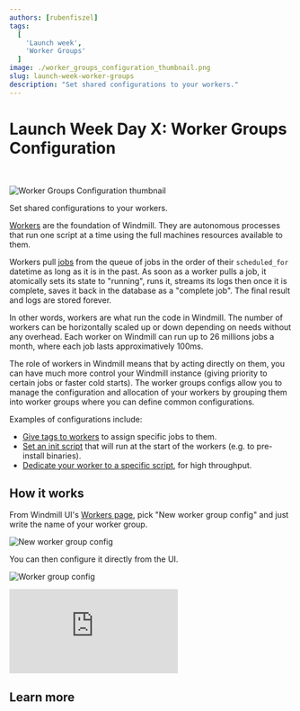 ```yaml
---
authors: [rubenfiszel]
tags:
  [
    'Launch week',
    'Worker Groups'
  ]
image: ./worker_groups_configuration_thumbnail.png
slug: launch-week-worker-groups
description: "Set shared configurations to your workers."
---
```



# Launch Week Day X: Worker Groups Configuration

<br/>

![Worker Groups Configuration thumbnail](./worker_groups_configuration_thumbnail.png "Worker Groups Configuration thumbnail")

Set shared configurations to your workers.

[Workers](/docs/core_concepts/worker_groups) are the foundation of Windmill. They are autonomous processes that run one script at a time using the full machines resources available to them.

Workers pull [jobs](/docs/core_concepts/jobs) from the queue of jobs in the order of their
`scheduled_for` datetime as long as it is in the past. As soon as a worker pulls
a job, it atomically sets its state to "running", runs it, streams its logs then
once it is complete, saves it back in the database as a "complete job". The
final result and logs are stored forever.

In other words, workers are what run the code in Windmill. The number of workers can be horizontally scaled up or down depending on needs without any overhead.
Each worker on Windmill can run up to 26 millions jobs a month, where each job lasts approximatively 100ms.

The role of workers in Windmill means that by acting directly on them, you can have much more control your Windmill instance (giving priority to certain jobs or faster cold starts).
The worker groups configs allow you to manage the configuration and allocation of your workers by grouping them into worker groups where you can define common configurations.

Examples of configurations include:
- [Give tags to workers](/docs/core_concepts/worker_groups#how-to-assign-worker-tags-to-a-worker-group) to assign specific jobs to them.
- [Set an init script](/docs/advanced/preinstall_binaries#init-scripts) that will run at the start of the workers (e.g. to pre-install binaries).
- [Dedicate your worker to a specific script](/docs/core_concepts/dedicated_workers), for high throughput.

## How it works

From Windmill UI's [Workers page](/docs/core_concepts/worker_groups), pick "New worker group config" and just write the name of your worker group.

![New worker group config](../../static/images/new_worker_group_config.png "New worker group config")

You can then configure it directly from the UI.

![Worker group config](../../static/images/worker_group_config.png "Worker group config")

<iframe
    style={{ aspectRatio: '16/9' }}
    src="https://www.youtube.com/embed/LbjgWKFQWJc?vq=hd1080"
    title="YouTube video player"
    frameBorder="0"
    allow="accelerometer; autoplay; clipboard-write; encrypted-media; gyroscope; picture-in-picture; web-share"
    allowFullScreen
    className="border-2 rounded-xl object-cover w-full dark:border-gray-800"
></iframe>

## Learn more

<div class="grid grid-cols-2 gap-6 mb-4">
	<DocCard
    	title="Workers and Worker Groups"
    	description="Worker Groups allow users to run scripts and flows on different machines with varying specifications."
    	href="/docs/core_concepts/worker_groups"
    />
	  <DocCard
		title="Worker Groups Management UI"
		description="On Enterpris Edition, worker groups can be managed through Windmill UI."
		href="/docs/misc/worker_group_management_ui"
	/>
	<DocCard
		title="Dedicated Workers / High Throughput"
		description="Dedicated Workers are workers that are dedicated to a particular script."
		href="/docs/core_concepts/dedicated_workers"
	/>
	<DocCard
		title="Init Scripts"
		description="Init Scripts are executed at the beginning when the worker starts."
		href="/docs/advanced/preinstall_binaries#init-scripts"
	/>
</div>